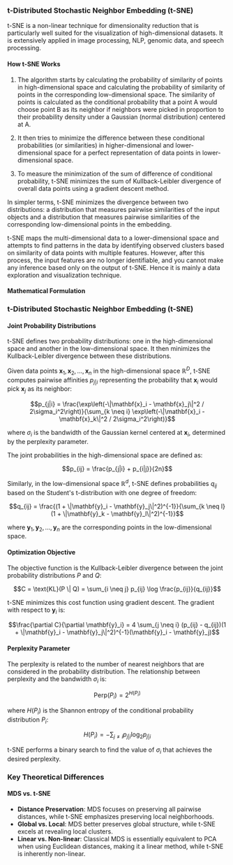 ### t-Distributed Stochastic Neighbor Embedding (t-SNE)

t-SNE is a non-linear technique for dimensionality reduction that is particularly well suited for the visualization of high-dimensional datasets. It is extensively applied in image processing, NLP, genomic data, and speech processing.

#### How t-SNE Works

1. The algorithm starts by calculating the probability of similarity of points in high-dimensional space and calculating the probability of similarity of points in the corresponding low-dimensional space. The similarity of points is calculated as the conditional probability that a point A would choose point B as its neighbor if neighbors were picked in proportion to their probability density under a Gaussian (normal distribution) centered at A.

2. It then tries to minimize the difference between these conditional probabilities (or similarities) in higher-dimensional and lower-dimensional space for a perfect representation of data points in lower-dimensional space.

3. To measure the minimization of the sum of difference of conditional probability, t-SNE minimizes the sum of Kullback-Leibler divergence of overall data points using a gradient descent method.

In simpler terms, t-SNE minimizes the divergence between two distributions: a distribution that measures pairwise similarities of the input objects and a distribution that measures pairwise similarities of the corresponding low-dimensional points in the embedding.

t-SNE maps the multi-dimensional data to a lower-dimensional space and attempts to find patterns in the data by identifying observed clusters based on similarity of data points with multiple features. However, after this process, the input features are no longer identifiable, and you cannot make any inference based only on the output of t-SNE. Hence it is mainly a data exploration and visualization technique.


#### Mathematical Formulation

### t-Distributed Stochastic Neighbor Embedding (t-SNE)

#### Joint Probability Distributions

t-SNE defines two probability distributions: one in the high-dimensional space and another in the low-dimensional space. It then minimizes the Kullback-Leibler divergence between these distributions.

Given data points $\mathbf{x}_1, \mathbf{x}_2, \ldots, \mathbf{x}_n$ in the high-dimensional space $\mathbb{R}^D$, t-SNE computes pairwise affinities $p_{j|i}$ representing the probability that $\mathbf{x}_i$ would pick $\mathbf{x}_j$ as its neighbor:

$$p_{j|i} = \frac{\exp\left(-\|\mathbf{x}_i - \mathbf{x}_j\|^2 / 2\sigma_i^2\right)}{\sum_{k \neq i} \exp\left(-\|\mathbf{x}_i - \mathbf{x}_k\|^2 / 2\sigma_i^2\right)}$$

where $\sigma_i$ is the bandwidth of the Gaussian kernel centered at $\mathbf{x}_i$, determined by the perplexity parameter.

The joint probabilities in the high-dimensional space are defined as:

$$p_{ij} = \frac{p_{j|i} + p_{i|j}}{2n}$$

Similarly, in the low-dimensional space $\mathbb{R}^d$, t-SNE defines probabilities $q_{ij}$ based on the Student's t-distribution with one degree of freedom:

$$q_{ij} = \frac{(1 + \|\mathbf{y}_i - \mathbf{y}_j\|^2)^{-1}}{\sum_{k \neq l} (1 + \|\mathbf{y}_k - \mathbf{y}_l\|^2)^{-1}}$$

where $\mathbf{y}_1, \mathbf{y}_2, \ldots, \mathbf{y}_n$ are the corresponding points in the low-dimensional space.

#### Optimization Objective

The objective function is the Kullback-Leibler divergence between the joint probability distributions $P$ and $Q$:

$$C = \text{KL}(P \| Q) = \sum_{i \neq j} p_{ij} \log \frac{p_{ij}}{q_{ij}}$$

t-SNE minimizes this cost function using gradient descent. The gradient with respect to $\mathbf{y}_i$ is:

$$\frac{\partial C}{\partial \mathbf{y}_i} = 4 \sum_{j \neq i} (p_{ij} - q_{ij})(1 + \|\mathbf{y}_i - \mathbf{y}_j\|^2)^{-1}(\mathbf{y}_i - \mathbf{y}_j)$$

#### Perplexity Parameter

The perplexity is related to the number of nearest neighbors that are considered in the probability distribution. The relationship between perplexity and the bandwidth $\sigma_i$ is:

$$\text{Perp}(P_i) = 2^{H(P_i)}$$

where $H(P_i)$ is the Shannon entropy of the conditional probability distribution $P_i$:

$$H(P_i) = -\sum_{j \neq i} p_{j|i} \log_2 p_{j|i}$$

t-SNE performs a binary search to find the value of $\sigma_i$ that achieves the desired perplexity.

### Key Theoretical Differences

#### MDS vs. t-SNE

- **Distance Preservation**: MDS focuses on preserving all pairwise distances, while t-SNE emphasizes preserving local neighborhoods.
- **Global vs. Local**: MDS better preserves global structure, while t-SNE excels at revealing local clusters.
- **Linear vs. Non-linear**: Classical MDS is essentially equivalent to PCA when using Euclidean distances, making it a linear method, while t-SNE is inherently non-linear.
